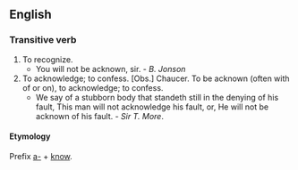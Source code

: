 ==English==
===Transitive verb===

# To recognize. 
#* You will not be acknown, sir. - ''B. Jonson''
# To acknowledge; to confess. [Obs.] Chaucer. To be acknown (often with of or on), to acknowledge; to confess.
#* We say of a stubborn body that standeth still in the denying of his fault, This man will not acknowledge his fault, or, He will not be acknown of his fault. - ''Sir T. More''.

====Etymology====
Prefix [[a-]] + [[know]].